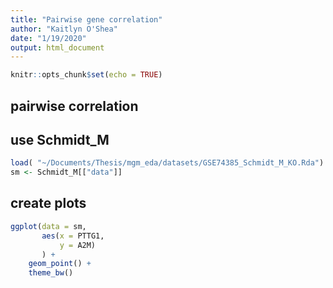```yaml
---
title: "Pairwise gene correlation"
author: "Kaitlyn O'Shea"
date: "1/19/2020"
output: html_document
---
```


```r
knitr::opts_chunk$set(echo = TRUE)
```

## pairwise correlation

## use Schmidt_M

```r
load( "~/Documents/Thesis/mgm_eda/datasets/GSE74385_Schmidt_M_KO.Rda")
sm <- Schmidt_M[["data"]]
```

## create plots

```r
ggplot(data = sm, 
       aes(x = PTTG1,
           y = A2M)
       ) +
    geom_point() + 
    theme_bw()
```


